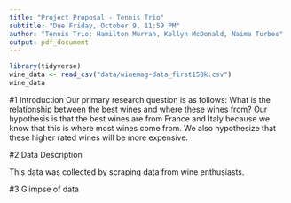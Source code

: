 ```yaml
---
title: "Project Proposal - Tennis Trio"
subtitle: "Due Friday, October 9, 11:59 PM"
author: "Tennis Trio: Hamilton Murrah, Kellyn McDonald, Naima Turbes"
output: pdf_document
---
```

```r
library(tidyverse)
wine_data <- read_csv("data/winemag-data_first150k.csv") 
wine_data
```



#1 Introduction
Our primary research question is as follows: What is the relationship between the best wines and where these wines from? Our hypothesis is that the best wines are from France and Italy because we know that this is where most wines come from. We also hypothesize that these higher rated wines will be more expensive. 


#2 Data Description


This data was collected by scraping data from wine enthusiasts. 


#3 Glimpse of data


